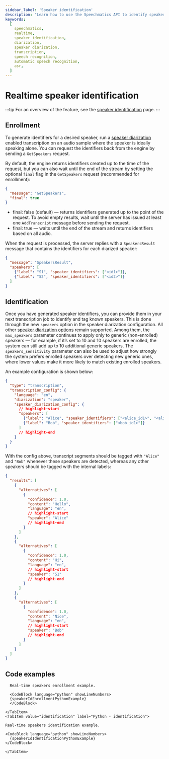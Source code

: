 ```yaml
---
sidebar_label: 'Speaker identification'
description: "Learn how to use the Speechmatics API to identify speakers in real-time"
keywords:
  [
    speechmatics,
    realtime,
    speaker identification,
    diarization,
    speaker diarization,
    transcription,
    speech recognition,
    automatic speech recognition,
    asr,
  ]
---
```



# Realtime speaker identification

:::tip
For an overview of the feature, see the [speaker identification](../features/speaker-identification.mdx) page.
:::

## Enrollment

To generate identifiers for a desired speaker, run a [speaker diarization](../features/diarization.mdx#diarization-modes) enabled transcription on an audio sample where the speaker is ideally speaking alone.
You can request the identifiers back from the engine by sending a `GetSpeakers` request.

By default, the engine returns identifiers created up to the time of the request, but you can also wait until the end of the stream by setting the optional `final` flag in the `GetSpeakers` request (recommended for enrollment):

```json
{
  "message": "GetSpeakers",
  "final": true
}
```

- final: false (default) — returns identifiers generated up to the point of the request. To avoid empty results, wait until the server has issued at least one `AddTranscript` message before sending the request.
- final: true — waits until the end of the stream and returns identifiers based on all audio.

When the request is processed, the server replies with a `SpeakersResult` message that contains the identifiers for each diarized speaker:

```json
{
  "message": "SpeakersResult",
  "speakers": [
    {"label": "S1", "speaker_identifiers": ["<id1>"]},
    {"label": "S2", "speaker_identifiers": ["<id2>"]}
  ]
}
```

## Identification

Once you have generated speaker identifiers, you can provide them in your next transcription job to identify and tag known speakers. This is done through the new `speakers` option in the speaker diarization configuration. All other [speaker diarization options](realtime-diarization.mdx#configuration) remain supported. Among them, the `max_speakers` parameter continues to apply only to generic (non-enrolled) speakers — for example, if it’s set to 10 and 10 speakers are enrolled, the system can still add up to 10 additional generic speakers. The `speakers_sensitivity` parameter can also be used to adjust how strongly the system prefers enrolled speakers over detecting new generic ones, where lower values make it more likely to match existing enrolled speakers.

An example configuration is shown below:

```json
{
  "type": "transcription",
  "transcription_config": {
    "language": "en",
    "diarization": "speaker",
    "speaker_diarization_config": {
      // highlight-start
      "speakers": [
        {"label": "Alice", "speaker_identifiers": ["<alice_id1>", "<alice_id2>"]},
        {"label": "Bob", "speaker_identifiers": ["<bob_id1>"]}
      ]
      // highlight-end
    }
  }
}
```

With the config above, transcript segments should be tagged with `"Alice"` and `"Bob"` whenever these speakers are detected, whereas any other speakers should be tagged with the internal labels:

```json
{
  "results": [
    {
      "alternatives": [
        {
          "confidence": 1.0,
          "content": "Hello",
          "language": "en",
          // highlight-start
          "speaker": "Alice"
          // highlight-end
        }
      ]
    },
    {
      "alternatives": [
        {
          "confidence": 1.0,
          "content": "Hi",
          "language": "en",
          // highlight-start
          "speaker": "S1"
          // highlight-end
        }
      ]
    },
    {
      "alternatives": [
        {
          "confidence": 1.0,
          "content": "Nice",
          "language": "en",
          // highlight-start
          "speaker": "Bob"
          // highlight-end
        }
      ]
    }
  ]
}
```

## Code examples

<Tabs groupId="speaker-id-examples">
    <TabItem value="enrollment" label="Python - enrollment">

      Real-time speakers enrollment example.

      <CodeBlock language="python" showLineNumbers>
      {speakerIdEnrollmentPythonExample}
      </CodeBlock>

    </TabItem>
    <TabItem value="identification" label="Python - identification">

    Real-time speakers identification example.

    <CodeBlock language="python" showLineNumbers>
      {speakerIdIdentificationPythonExample}
    </CodeBlock>

    </TabItem>
</Tabs>